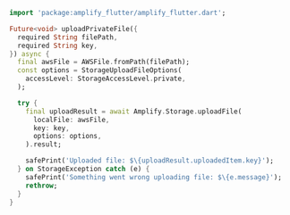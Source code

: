 ```dart
import 'package:amplify_flutter/amplify_flutter.dart';

Future<void> uploadPrivateFile({
  required String filePath,
  required String key,
}) async {
  final awsFile = AWSFile.fromPath(filePath);
  const options = StorageUploadFileOptions(
    accessLevel: StorageAccessLevel.private,
  );

  try {
    final uploadResult = await Amplify.Storage.uploadFile(
      localFile: awsFile,
      key: key,
      options: options,
    ).result;

    safePrint('Uploaded file: $\{uploadResult.uploadedItem.key}');
  } on StorageException catch (e) {
    safePrint('Something went wrong uploading file: $\{e.message}');
    rethrow;
  }
}
```
